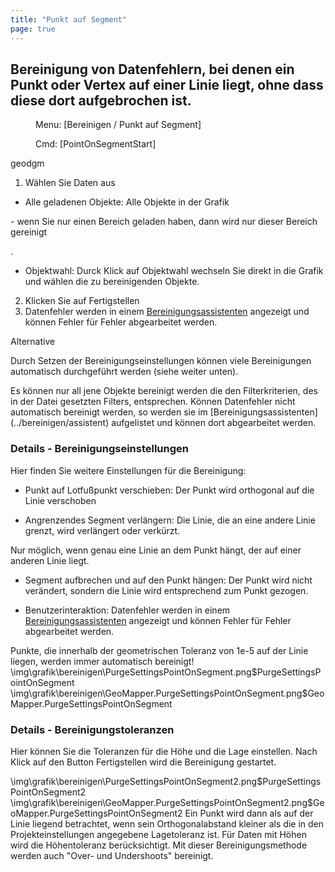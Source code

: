 ```yaml
---
title: "Punkt auf Segment"
page: true
---
```

## Bereinigung von Datenfehlern, bei denen ein Punkt oder Vertex auf einer Linie liegt, ohne dass diese dort aufgebrochen ist.
 <Menu> Menu: [Bereinigen / Punkt auf Segment] </Menu> 
<GeoDesigner> <Menu> Cmd: [PointOnSegmentStart] </Menu> 

 <Placeholder>geodgm</Placeholder> </GeoDesigner>

1. W&#228;hlen Sie Daten aus

- <Bold> Alle geladenen Objekte: </Bold>  Alle Objekte in der Grafik


<GeoMapper> - wenn Sie nur einen Bereich geladen haben, dann wird nur dieser Bereich gereinigt

</GeoMapper>
.

- <Bold> Objektwahl: </Bold>  Durck Klick auf Objektwahl wechseln Sie direkt in die Grafik und w&#228;hlen die zu bereinigenden Objekte.



2. Klicken Sie auf <Border>Fertigstellen</Border> 
3. Datenfehler werden in einem 
[Bereinigungsassistenten](../bereinigen/assistent)
 angezeigt und k&#246;nnen Fehler f&#252;r Fehler abgearbeitet werden.



Alternative
 
Durch Setzen der  <Bold> Bereinigungseinstellungen </Bold>  k&#246;nnen viele Bereinigungen automatisch durchgef&#252;hrt werden (siehe weiter unten).

<Warning>
Es k&#246;nnen nur all jene Objekte bereinigt werden die den Filterkriterien, des in der Datei gesetzten Filters, entsprechen.
</Warning>

<Warning>
K&#246;nnen Datenfehler nicht automatisch bereinigt werden, so werden sie im [Bereinigungsassistenten](../bereinigen/assistent)
 aufgelistet und k&#246;nnen dort abgearbeitet werden.
</Warning>

### Details - Bereinigungseinstellungen
Hier finden Sie weitere Einstellungen f&#252;r die Bereinigung:

- <Bold> Punkt auf Lotfu&#223;punkt verschieben: </Bold>  Der Punkt wird orthogonal auf die Linie verschoben

- <Bold> Angrenzendes Segment verl&#228;ngern: </Bold>  Die Linie, die an eine andere Linie grenzt, wird verl&#228;ngert oder verk&#252;rzt.


<Success>
Nur m&#246;glich, wenn genau eine Linie an dem Punkt h&#228;ngt, der auf einer anderen Linie liegt.

</Success>
 

- <Bold> Segment aufbrechen und auf den Punkt h&#228;ngen: </Bold>  Der Punkt wird nicht ver&#228;ndert, sondern die Linie wird entsprechend zum Punkt gezogen.

- <Bold> Benutzerinteraktion: </Bold>  Datenfehler werden in einem 
[Bereinigungsassistenten](../bereinigen/assistent)
 angezeigt und k&#246;nnen Fehler f&#252;r Fehler abgearbeitet werden. 


<Warning>
Punkte, die innerhalb der geometrischen Toleranz von 1e-5 auf der Linie liegen, werden immer automatisch bereinigt!

</Warning>




<GeoDesigner>
<Image>\img\grafik\bereinigen\PurgeSettingsPointOnSegment.png$PurgeSettingsPointOnSegment</Image>
</GeoDesigner>
<GeoMapper>
<Image>\img\grafik\bereinigen\GeoMapper.PurgeSettingsPointOnSegment.png$GeoMapper.PurgeSettingsPointOnSegment</Image>
</GeoMapper>



### Details - Bereinigungstoleranzen
Hier k&#246;nnen Sie die Toleranzen f&#252;r die H&#246;he und die Lage einstellen. Nach Klick auf den Button  <Border>Fertigstellen</Border>  wird die Bereinigung gestartet.

<GeoDesigner>
<Image>\img\grafik\bereinigen\PurgeSettingsPointOnSegment2.png$PurgeSettingsPointOnSegment2</Image>
</GeoDesigner>
<GeoMapper>
<Image>\img\grafik\bereinigen\GeoMapper.PurgeSettingsPointOnSegment2.png$GeoMapper.PurgeSettingsPointOnSegment2</Image>
</GeoMapper>



<Success>
Ein Punkt wird dann als auf der Linie liegend betrachtet, wenn sein Orthogonalabstand kleiner als die in den Projekteinstellungen angegebene Lagetoleranz ist. F&#252;r Daten mit H&#246;hen wird die H&#246;hentoleranz ber&#252;cksichtigt.
</Success>

<Success>
Mit dieser Bereinigungsmethode werden auch &quot;Over- und Undershoots&quot; bereinigt.
</Success>





